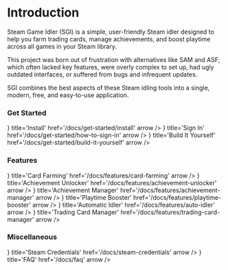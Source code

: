 
 
# Introduction

Steam Game Idler (SGI) is a simple, user-friendly Steam idler designed to help you farm trading cards, manage achievements, and boost playtime across all games in your Steam library.

This project was born out of frustration with alternatives like SAM and ASF, which often lacked key features, were overly complex to set up, had ugly outdated interfaces, or suffered from bugs and infrequent updates.

SGI combines the best aspects of these Steam idling tools into a single, modern, free, and easy-to-use application.

### Get Started

<Cards>
    <Cards.Card icon={<GrInstallOption />} title='Install' href='/docs/get-started/install' arrow />
    <Cards.Card icon={<FaSignInAlt />} title='Sign In' href='/docs/get-started/how-to-sign-in' arrow />
    <Cards.Card icon={<FaTools />} title='Build It Yourself' href='/docs/get-started/build-it-yourself' arrow />
</Cards>

### Features

<Cards>
    <Cards.Card icon={<TbCardsFilled />} title='Card Farming' href='/docs/features/card-farming' arrow />
    <Cards.Card icon={<FaAward />} title='Achievement Unlocker' href='/docs/features/achievement-unlocker' arrow />
    <Cards.Card icon={<FaAward />} title='Achievement Manager' href='/docs/features/achievement-manager' arrow />
    <Cards.Card icon={<IoPlay />} title='Playtime Booster' href='/docs/features/playtime-booster' arrow />
    <Cards.Card icon={<RiRobot3Fill />} title='Automatic Idler' href='/docs/features/auto-idler' arrow />
    <Cards.Card icon={<RiRobot3Fill />} title='Trading Card Manager' href='/docs/features/trading-card-manager' arrow />
</Cards>

### Miscellaneous

<Cards>
    <Cards.Card icon={<FaSteam />} title='Steam Credentials' href='/docs/steam-credentials' arrow />
    <Cards.Card icon={<FaQuoteRight />} title='FAQ' href='/docs/faq' arrow />
</Cards>